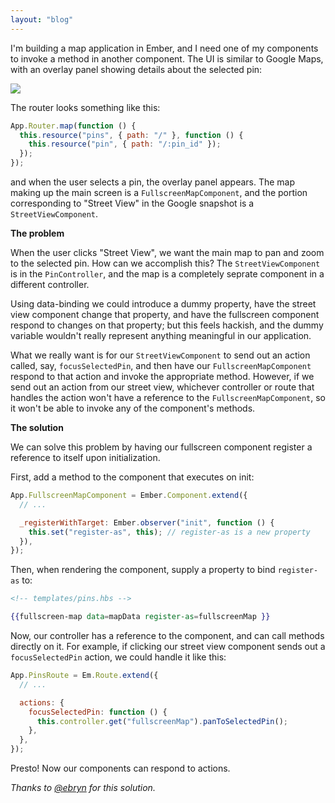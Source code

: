 ```yaml
---
layout: "blog"
---
```



I'm building a map application in Ember, and I need one of my components to invoke a method in another component. The UI is similar to Google Maps, with an overlay panel showing details about the selected pin:

<img src={mapUrl} />

The router looks something like this:

```js
App.Router.map(function () {
  this.resource("pins", { path: "/" }, function () {
    this.resource("pin", { path: "/:pin_id" });
  });
});
```

and when the user selects a pin, the overlay panel appears. The map making up the main screen is a `FullscreenMapComponent`, and the portion corresponding to "Street View" in the Google snapshot is a `StreetViewComponent`.

**The problem**

When the user clicks "Street View", we want the main map to pan and zoom to the selected pin. How can we accomplish this? The `StreetViewComponent` is in the `PinController`, and the map is a completely seprate component in a different controller.

Using data-binding we could introduce a dummy property, have the street view component change that property, and have the fullscreen component respond to changes on that property; but this feels hackish, and the dummy variable wouldn't really represent anything meaningful in our application.

What we really want is for our `StreetViewComponent` to send out an action called, say, `focusSelectedPin`, and then have our `FullscreenMapComponent` respond to that action and invoke the appropriate method. However, if we send out an action from our street view, whichever controller or route that handles the action won't have a reference to the `FullscreenMapComponent`, so it won't be able to invoke any of the component's methods.

**The solution**

We can solve this problem by having our fullscreen component register a reference to itself upon initialization.

First, add a method to the component that executes on init:

```js
App.FullscreenMapComponent = Ember.Component.extend({
  // ...

  _registerWithTarget: Ember.observer("init", function () {
    this.set("register-as", this); // register-as is a new property
  }),
});
```

Then, when rendering the component, supply a property to bind `register-as` to:

```handlebars
<!-- templates/pins.hbs -->

{{fullscreen-map data=mapData register-as=fullscreenMap }}
```

Now, our controller has a reference to the component, and can call methods directly on it. For example, if clicking our street view component sends out a `focusSelectedPin` action, we could handle it like this:

```js
App.PinsRoute = Em.Route.extend({
  // ...

  actions: {
    focusSelectedPin: function () {
      this.controller.get("fullscreenMap").panToSelectedPin();
    },
  },
});
```

Presto! Now our components can respond to actions.

_Thanks to [@ebryn](http://www.twitter.com/ebryn) for this solution._
